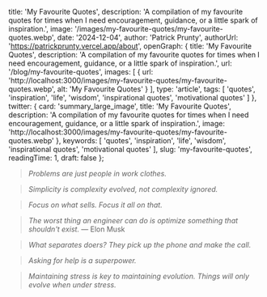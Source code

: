 
  title: 'My Favourite Quotes',
  description: 'A compilation of my favourite quotes for times when I need encouragement, guidance, or a little spark of inspiration.',
  image: '/images/my-favourite-quotes/my-favourite-quotes.webp',
  date: '2024-12-04',
  author: 'Patrick Prunty',
  authorUrl: 'https://patrickprunty.vercel.app/about',
  openGraph: {
    title: 'My Favourite Quotes',
    description: 'A compilation of my favourite quotes for times when I need encouragement, guidance, or a little spark of inspiration.',
    url: '/blog/my-favourite-quotes',
    images: [
      {
        url: 'http://localhost:3000/images/my-favourite-quotes/my-favourite-quotes.webp',
        alt: 'My Favourite Quotes'
      }
    ],
    type: 'article',
    tags: [
      'quotes',
      'inspiration',
      'life',
      'wisdom',
      'inspirational quotes',
      'motivational quotes'
    ]
  },
  twitter: {
    card: 'summary_large_image',
    title: 'My Favourite Quotes',
    description: 'A compilation of my favourite quotes for times when I need encouragement, guidance, or a little spark of inspiration.',
    image: 'http://localhost:3000/images/my-favourite-quotes/my-favourite-quotes.webp'
  },
  keywords: [
    'quotes',
    'inspiration',
    'life',
    'wisdom',
    'inspirational quotes',
    'motivational quotes'
  ],
  slug: 'my-favourite-quotes',
  readingTime: 1,
  draft: false
};

> *Problems are just people in work clothes.*

> *Simplicity is complexity evolved, not complexity ignored.*

> *Focus on what sells. Focus it all on that.*

> *The worst thing an engineer can do is optimize something that shouldn't exist.* — Elon Musk

> *What separates doers? They pick up the phone and make the call.*

> *Asking for help is a superpower.*

> *Maintaining stress is key to maintaining evolution. Things will only evolve when under stress.*
